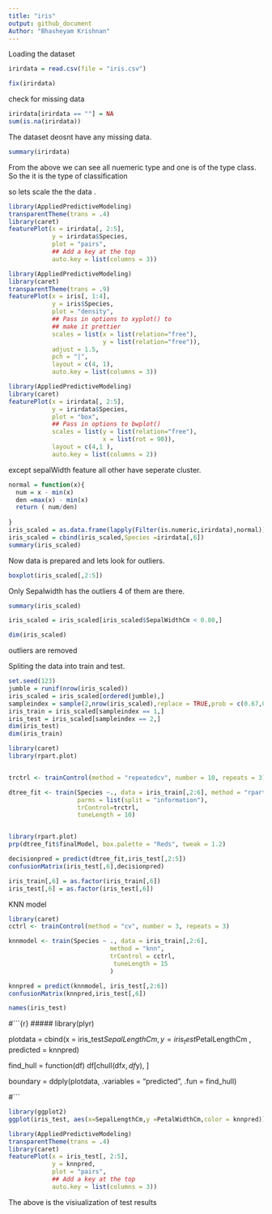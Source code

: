 ```yaml
---
title: "iris"
output: github_document
Author: "Bhasheyam Krishnan"
---
```

Loading the dataset
```r
irirdata = read.csv(file = "iris.csv")
```

```r
fix(irirdata)
```

check for missing data
```r
irirdata[irirdata == ""] = NA
sum(is.na(irirdata))
```

The dataset deosnt have any missing data.
```r
summary(irirdata)
```

From the above we can see all nuemeric type and one is of the type class. So the it is the type of classification


so lets scale the the data .

```r
library(AppliedPredictiveModeling)
transparentTheme(trans = .4)
library(caret)
featurePlot(x = irirdata[, 2:5], 
            y = irirdata$Species, 
            plot = "pairs",
            ## Add a key at the top
            auto.key = list(columns = 3))
```
```r
library(AppliedPredictiveModeling)
library(caret)
transparentTheme(trans = .9)
featurePlot(x = iris[, 1:4], 
            y = iris$Species,
            plot = "density", 
            ## Pass in options to xyplot() to 
            ## make it prettier
            scales = list(x = list(relation="free"), 
                          y = list(relation="free")), 
            adjust = 1.5, 
            pch = "|", 
            layout = c(4, 1), 
            auto.key = list(columns = 3))
```
```r
library(AppliedPredictiveModeling)
library(caret)
featurePlot(x = irirdata[, 2:5], 
            y = irirdata$Species, 
            plot = "box", 
            ## Pass in options to bwplot() 
            scales = list(y = list(relation="free"),
                          x = list(rot = 90)),  
            layout = c(4,1 ), 
            auto.key = list(columns = 2))
```


except sepalWidth feature all other have seperate cluster.

```r
normal = function(x){
  num = x - min(x)
  den =max(x) - min(x)
  return ( num/den)
  
}
iris_scaled = as.data.frame(lapply(Filter(is.numeric,irirdata),normal))
iris_scaled = cbind(iris_scaled,Species =irirdata[,6])
summary(iris_scaled)
```


Now data is prepared and lets look for outliers.
```r
boxplot(iris_scaled[,2:5])


```
Only Sepalwidth has the outliers 4 of them are there.
```r
summary(iris_scaled)
```

```r
iris_scaled = iris_scaled[iris_scaled$SepalWidthCm < 0.80,]
```

```r
dim(iris_scaled)
```
outliers are removed

Spliting the data into train and test.

```r
set.seed(123)
jumble = runif(nrow(iris_scaled))
iris_scaled = iris_scaled[ordered(jumble),]
sampleindex = sample(2,nrow(iris_scaled),replace = TRUE,prob = c(0.67,0.33))
iris_train = iris_scaled[sampleindex == 1,]
iris_test = iris_scaled[sampleindex == 2,]
dim(iris_test)
dim(iris_train)
```


```r
library(caret)
library(rpart.plot)


trctrl <- trainControl(method = "repeatedcv", number = 10, repeats = 3)

dtree_fit <- train(Species ~., data = iris_train[,2:6], method = "rpart",
                   parms = list(split = "information"),
                   trControl=trctrl,
                   tuneLength = 10)



```


```r
library(rpart.plot)
prp(dtree_fit$finalModel, box.palette = "Reds", tweak = 1.2)
```
```r
decisionpred = predict(dtree_fit,iris_test[,2:5])
confusionMatrix(iris_test[,6],decisionpred)
```
```r
iris_train[,6] = as.factor(iris_train[,6])
iris_test[,6] = as.factor(iris_test[,6])
```


KNN model 
```r
library(caret)
cctrl <- trainControl(method = "cv", number = 3, repeats = 3)

knnmodel <- train(Species ~ ., data = iris_train[,2:6], 
                            method = "knn", 
                            trControl = cctrl,
                             tuneLength = 15
                            )

```


```r
knnpred = predict(knnmodel, iris_test[,2:6])
confusionMatrix(knnpred,iris_test[,6])
```

```r
names(iris_test)
```
#```{r}
#####
library(plyr)

plotdata = cbind(x = iris_test$SepalLengthCm, y = iris_test$PetalLengthCm , predicted = knnpred)

find_hull = function(df) df[chull(df$x, df$y), ]

boundary = ddply(plotdata, .variables = "predicted", .fun = find_hull)

#```


```r
library(ggplot2)
ggplot(iris_test, aes(x=SepalLengthCm,y =PetalWidthCm,color = knnpred))+ geom_point(size = 3) + ggtitle("knnmodel") 

```

```r
library(AppliedPredictiveModeling)
transparentTheme(trans = .4)
library(caret)
featurePlot(x = iris_test[, 2:5], 
            y = knnpred, 
            plot = "pairs",
            ## Add a key at the top
            auto.key = list(columns = 3))
```

The above is the visiualization of test results